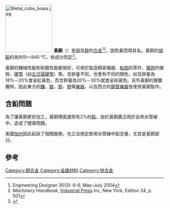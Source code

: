 {{not|黃銅礦}}
[[File:Metal_cube_brass.jpg|150px]]
'''黃銅'''（{{lang-en|Brass}}）是[[铜|铜]]及[[鋅|鋅]]的[[合金|合金]]<ref>Engineering Designer 30(3): 6–9, May–July 2004</ref><ref>''Machinery Handbook'', [[Industrial_Press|Industrial Press]] Inc, New York, Edition 24, p. 501</ref>，因色黃而得其名。黃銅的[[熔点|熔點]]約為900～940 °C，依成分而定<ref>{{cite web |url = http://www.simetric.co.uk/si_metals.htm |title = Mass, Weight, Density or Specific Gravity of Different Metals |access-date = 9 January 2009 |last = Walker |first = Roger |work = Density of Materials |publisher = SImetric.co.uk |location = United Kingdom |quote = brass – casting, 8400–8700... brass – rolled and drawn, 8430–8730}}</ref>。

黃銅的機械性能和耐磨性能都很好，可用於製造精密儀器、[[船舶|船舶]]的零件、[[槍|槍]][[大砲|炮]]的彈殼、[[硬幣|硬幣]]（如[[五日圓硬幣|五日圓硬幣]]）等。含鋅量不同，也會有不同的顏色，如含鋅量為18%－20%會呈紅黃色，而含鋅量為20%－30%就會呈棕黃色。另外黃銅的聲響獨特，因此東方的[[鑼|鑼]]、[[鈸|鈸]]、[[鈴|鈴]]、[[號|號]]等[[樂器|樂器]]，以及西方的[[銅管樂器|銅管樂器]]皆使用黃銅製作。

== 含鉛問題 ==
為了讓黃銅更好加工，黃銅裡面通常有2%的[[鉛|鉛]]，由於黃銅廣泛用於自來水管線中，造成了健康問題。

美國[[加州|加州]]因此起訴了相關廠商，也立法規定飲用水管線中鉛含量，尤其是黃銅部分。

==參考==
{{reflist}}

{{珠寶材料}}
{{Authority control}}
{{sci-stub}}

[[Category:銅合金|Category:銅合金]]
[[Category:金屬材料|Category:金屬材料]]
[[Category:锌合金|Category:锌合金]]
